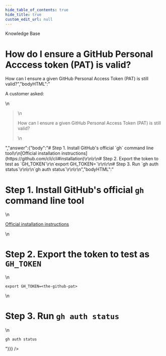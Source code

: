 ```yaml
---
hide_table_of_contents: true
hide_title: true
custom_edit_url: null
---
```



<head>
  <link rel="canonical" href="https://github.com/gruntwork-io/knowledge-base/discussions/642" />
</head>

<CenterLayout>
<span className="searchCategory">Knowledge Base</span>
<h1>How do I ensure a GitHub Personal Acccess token (PAT) is valid?</h1>
<GitHub discussion={{"id":"D_kwDOF8slf84ASQYz","number":642,"author":{"login":"zackproser"},"title":"How do I ensure a GitHub Personal Acccess token (PAT) is valid?","body":"A customer asked: \r\n> How can I ensure a given GitHub Personal Access Token (PAT) is still valid?","bodyHTML":"<p dir=\"auto\">A customer asked:</p>\n<blockquote>\n<p dir=\"auto\">How can I ensure a given GitHub Personal Access Token (PAT) is still valid?</p>\n</blockquote>","answer":{"body":"# Step 1. Install GitHub's official `gh` command line tool\r\n[Official installation instructions](https://github.com/cli/cli#installation)\r\n\r\n# Step 2. Export the token to test as `GH_TOKEN`\r\n`export GH_TOKEN=<the-github-pat>`\r\n\r\n# Step 3. Run `gh auth status`\r\n\r\n`gh auth status`\r\n\r\n","bodyHTML":"<h1 dir=\"auto\">Step 1. Install GitHub's official <code class=\"notranslate\">gh</code> command line tool</h1>\n<p dir=\"auto\"><a href=\"https://github.com/cli/cli#installation\">Official installation instructions</a></p>\n<h1 dir=\"auto\">Step 2. Export the token to test as <code class=\"notranslate\">GH_TOKEN</code></h1>\n<p dir=\"auto\"><code class=\"notranslate\">export GH_TOKEN=&lt;the-github-pat&gt;</code></p>\n<h1 dir=\"auto\">Step 3. Run <code class=\"notranslate\">gh auth status</code></h1>\n<p dir=\"auto\"><code class=\"notranslate\">gh auth status</code></p>"}}} />

</CenterLayout>
  

<!-- ##DOCS-SOURCER-START
{
  "sourcePlugin": "github-discussions",
  "hash": "48f17202523dc9ae8d448909732705c9"
}
##DOCS-SOURCER-END -->
